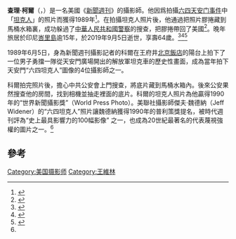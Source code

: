 '''查理·柯爾'''（{{lang-en|Charlie Cole}}，{{bd|1955年||2019年|9月5日|catIdx=Cole}}）是一名美國《[[新聞週刊|新聞週刊]]》的攝影師。他因爲拍攝[[六四天安门事件|六四天安门事件]]中「[[坦克人|坦克人]]」的照片而獲得1989年{{Link-en|年度世界新聞攝影獎|World Press Photo of the Year}}<ref>{{Cite web |url=http://www.archive.worldpressphoto.org/search/layout/result/indeling/detailwpp/form/wpp/q/ishoofdafbeelding/true/trefwoord/photographer_formal/Cole,%20Charlie |title=1989 World Press Photo of the Year |access-date=2015-02-22 |archive-date=2014-02-01 |archive-url=https://web.archive.org/web/20140201163727/http://www.archive.worldpressphoto.org/search/layout/result/indeling/detailwpp/form/wpp/q/ishoofdafbeelding/true/trefwoord/photographer_formal/Cole,%20Charlie |dead-url=no }}</ref>。在拍攝坦克人照片後，他通過把照片膠捲藏到馬桶水箱裏，成功躲過了[[中華人民共和國警察|中華人民共和國警察]]的搜查，把膠捲帶回了美國<ref name = "Monika Rębała">{{Cite web |url= http://swiat.newsweek.pl/kim-byl-buntownik-z-placu-tiananmen,40002,1,1.html |title= Kim był buntownik z Placu Tiananmen? |author= Monika Rębała |date= 2011年8月9日 |publisher= 《[[新聞週刊|新聞週刊]]》 |language= pl |accessdate= 2014年1月17日 |quote=  |archive-url= https://web.archive.org/web/20131205201156/http://swiat.newsweek.pl/kim-byl-buntownik-z-placu-tiananmen,40002,1,1.html |archive-date= 2013年12月5日 |dead-url= yes }}</ref>。晚年旅居於印尼[[峇里島|峇里島]]逾15年，於2019年9月5日逝世，享壽64歲。<ref>{{Cite web|url=https://www.scmp.com/news/asia/article/3026967/tiananmen-square-tank-man-photographer-charlie-cole-dies-bali|title=Tiananmen Square Tank Man photographer Charlie Cole dies in Bali|access-date=2019-09-12|archive-date=2021-03-23|archive-url=https://web.archive.org/web/20210323171726/https://www.scmp.com/news/asia/article/3026967/tiananmen-square-tank-man-photographer-charlie-cole-dies-bali|dead-url=no}}</ref><ref>{{Cite web |url=https://7news.com.au/entertainment/tiananmen-photographer-charlie-cole-dead-c-452152 |title=Tiananmen photographer Charlie Cole dead |access-date=2019-09-14 |archive-date=2019-12-15 |archive-url=https://web.archive.org/web/20191215130649/https://7news.com.au/entertainment/tiananmen-photographer-charlie-cole-dead-c-452152 |dead-url=no }}</ref><ref name=":0">{{Cite web|title=拍下六四坦克人歷史性照片的美國攝影師科爾去世|url=https://www.voacantonese.com/a/tank-man-photographer-dies/5083527.html|accessdate=2019-09-14|work=美國之音|archive-date=2019-09-18|archive-url=https://web.archive.org/web/20190918004126/https://www.voacantonese.com/a/tank-man-photographer-dies/5083527.html|dead-url=no}}</ref>

1989年6月5日，身為新聞週刊攝影記者的科爾在王府井[[北京飯店|北京飯店]]的陽台上拍下了一位男子勇擋一隊從天安門廣場開出的解放軍坦克車的歷史性畫面，成為當年拍下天安門“六四坦克人”圖像的4位攝影師之一。

科爾拍完照片後，擔心中共公安會上門搜查，將底片藏到馬桶水箱內。後來公安果然搜查他的房間，找到相機並抽走裡面的底片。科爾的坦克人照片為他贏得1990年的“世界新聞攝影獎”（World Press Photo）。美聯社攝影師傑夫·魏德納（Jeff Widener）的“六四坦克人”照片讓魏德納獲得1990年的普利策獎提名，被時代週刊評為“史上最具影響力的100幅影像” 之一，也成為20世紀最著名的代表蔑視強權的圖片之一。<ref name=":0" />

==參考==
{{Reflist|2}}

{{VOA}}

[[Category:美国摄影师|Category:美国摄影师]]
[[Category:王維林|Category:王維林]]